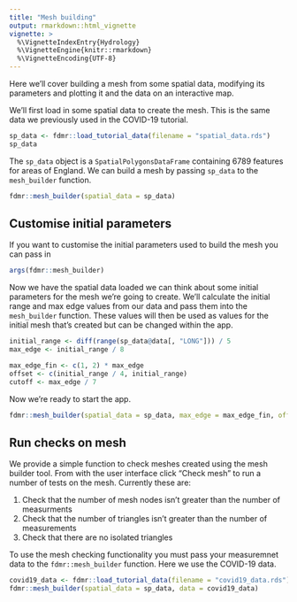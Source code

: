 ```yaml
---
title: "Mesh building"
output: rmarkdown::html_vignette
vignette: >
  %\VignetteIndexEntry{Hydrology}
  %\VignetteEngine{knitr::rmarkdown}
  %\VignetteEncoding{UTF-8}
---
```


Here we'll cover building a mesh from some spatial data, modifying its parameters and plotting it and the data on an interactive map.

We'll first load in some spatial data to create the mesh. This is the same data we previously used in the COVID-19 tutorial.

```r
sp_data <- fdmr::load_tutorial_data(filename = "spatial_data.rds")
sp_data
```

The `sp_data` object is a `SpatialPolygonsDataFrame` containing 6789 features for areas of England. We can build a mesh
by passing `sp_data` to the `mesh_builder` function.

```r
fdmr::mesh_builder(spatial_data = sp_data)
```
 
## Customise initial parameters

If you want to customise the initial parameters used to build the mesh you can pass in 

```r
args(fdmr::mesh_builder)
```

Now we have the spatial data loaded we can think about some initial parameters for the mesh we're going to create. We'll calculate the initial range and max edge values from our data and
pass them into the `mesh_builder` function. These values will then be used as values for the initial mesh that's created but can be changed within the app.

```r
initial_range <- diff(range(sp_data@data[, "LONG"])) / 5
max_edge <- initial_range / 8

max_edge_fin <- c(1, 2) * max_edge
offset <- c(initial_range / 4, initial_range)
cutoff <- max_edge / 7
```

Now we're ready to start the app.

```r
fdmr::mesh_builder(spatial_data = sp_data, max_edge = max_edge_fin, offset = offset, cutoff = cutoff)
```

## Run checks on mesh

We provide a simple function to check meshes created using the mesh builder tool. From with the user interface click "Check mesh" to run a number of tests on the mesh.
Currently these are:

1. Check that the number of mesh nodes isn't greater than the number of measurments
2. Check that the number of triangles isn't greater than the number of measurements
3. Check that there are no isolated triangles

To use the mesh checking functionality you must pass your measuremnet data to the `fdmr::mesh_builder` function. Here we use the COVID-19 data.

```r
covid19_data <- fdmr::load_tutorial_data(filename = "covid19_data.rds")
fdmr::mesh_builder(spatial_data = sp_data, data = covid19_data)
```